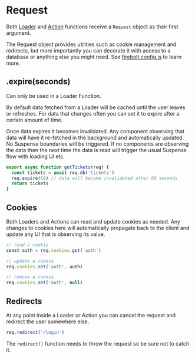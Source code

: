 
# Request

Both [Loader](/docs/ref/useData) and [Action](/docs/ref/useAction) functions receive a `Request` object as their first argument.

The Request object provides utilities such as cookie management and redirects, but more importantly you can decorate it with access to a database or anything else you might need. See [firebolt.config.js](/docs/ref/config) to learn more.

## .expire(seconds)

Can only be used in a Loader Function.

By default data fetched from a Loader will be cached until the user leaves or refreshes. For data that changes often you can set it to expire after a certain amount of time.

Once data expires it becomes invalidated. Any component observing that data will have it re-fetched in the background and automatically updated. No Suspense boundaries will be triggered.
If no components are observing the data then the next time the data is read will trigger the usual Suspense flow with loading UI etc.

```jsx
export async function getTickets(req) {
  const tickets = await req.db('tickets')
  req.expire(60) // data will become invalidated after 60 seconds
  return tickets
}
```

## Cookies

Both Loaders and Actions can read and update cookies as needed. Any changes to cookies here will automatically propagate back to the client and update any UI that is observing its value.

```jsx
// read a cookie
const auth = req.cookies.get('auth')

// update a cookie
req.cookies.set('auth', auth)

// remove a cookie
req.cookies.set('auth', null)
```

## Redirects

At any point inside a Loader or Action you can cancel the request and redirect the user somewhere else.

```jsx
req.redirect('/login')
```

The `redirect()` function needs to throw the request so be sure not to catch it.

